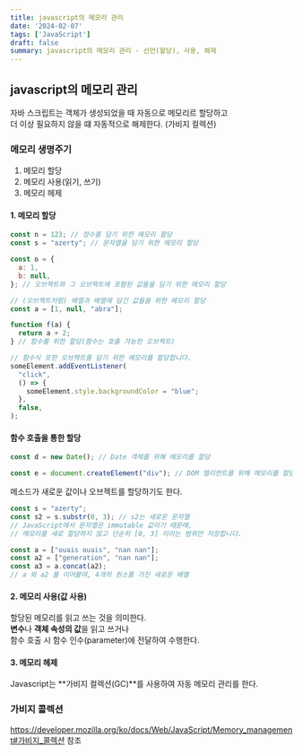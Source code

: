 ```yaml
---
title: javascript의 메모리 관리
date: '2024-02-07'
tags: ['JavaScript']
draft: false
summary: javascript의 메모리 관리 - 선언(할당), 사용, 해제
---
```


## javascript의 메모리 관리

자바 스크립트는 객체가 생성되었을 때 자동으로 메모리르 할당하고  
더 이상 필요하지 않을 떄 자동적으로 해제한다. (가비지 컬렉션)

### 메모리 생명주기

1. 메모리 할당
2. 메모리 사용(읽기, 쓰기)
3. 메모리 헤제

#### 1. 메모리 할당

```JavaScript
const n = 123; // 정수를 담기 위한 메모리 할당
const s = "azerty"; // 문자열을 담기 위한 메모리 할당

const o = {
  a: 1,
  b: null,
}; // 오브젝트와 그 오브젝트에 포함된 값들을 담기 위한 메모리 할당

// (오브젝트처럼) 배열과 배열에 담긴 값들을 위한 메모리 할당
const a = [1, null, "abra"];

function f(a) {
  return a + 2;
} // 함수를 위한 할당(함수는 호출 가능한 오브젝트)

// 함수식 또한 오브젝트를 담기 위한 메모리를 할당합니다.
someElement.addEventListener(
  "click",
  () => {
    someElement.style.backgroundColor = "blue";
  },
  false,
);

```

#### 함수 호출을 통한 할당

```JavaScript
const d = new Date(); // Date 객체를 위해 메모리를 할당

const e = document.createElement("div"); // DOM 엘리먼트를 위해 메모리를 할당

```

메소드가 새로운 값이나 오브젝트를 할당하기도 한다.

```JavaScript
const s = "azerty";
const s2 = s.substr(0, 3); // s2는 새로운 문자열
// JavaScript에서 문자열은 immutable 값이기 때문에,
// 메모리를 새로 할당하지 않고 단순히 [0, 3] 이라는 범위만 저장합니다.

const a = ["ouais ouais", "nan nan"];
const a2 = ["generation", "nan nan"];
const a3 = a.concat(a2);
// a 와 a2 를 이어붙여, 4개의 원소를 가진 새로운 배열

```

#### 2. 메모리 사용(값 사용)

할당된 메모리를 읽고 쓰는 것을 의미한다.  
**변수**나 **객체 속성의 값**을 읽고 쓰거나  
함수 호출 시 함수 인수(parameter)에 전달하여 수행한다.

#### 3. 메모리 헤제

Javascript는 **가비지 컬렉션(GC)**를 사용하여 자동 메모리 관리를 한다.

### 가비지 콜렉션

https://developer.mozilla.org/ko/docs/Web/JavaScript/Memory_management#가비지_콜렉션 참조

